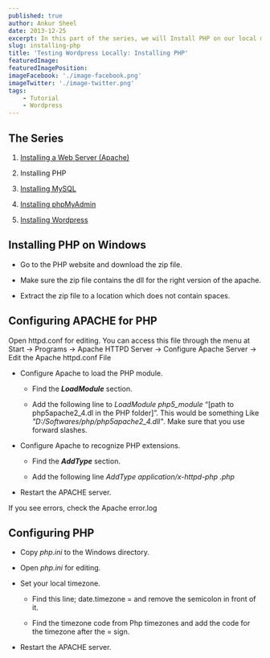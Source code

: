 ```yaml
---
published: true
author: Ankur Sheel
date: 2013-12-25
excerpt: In this part of the series, we will Install PHP on our local machine.
slug: installing-php
title: 'Testing Wordpress Locally: Installing PHP'
featuredImage:
featuredImagePosition:
imageFacebook: './image-facebook.png'
imageTwitter: './image-twitter.png'
tags:
    - Tutorial
    - Wordpress
---
```


## The Series

1. [Installing a Web Server (Apache)](../installing-apache)

1. Installing PHP

1. [Installing MySQL](../installing-mysql)

1. [Installing phpMyAdmin](../installing-phpmyadmin)

1. [Installing Wordpress](../installing-wordpress)

## Installing PHP on Windows

-   Go to the PHP website and download the zip file.

-   Make sure the zip file contains the dll for the right version of the apache.

-   Extract the zip file to a location which does not contain spaces.

## Configuring APACHE for PHP

Open httpd.conf for editing. You can access this file through the menu at Start -> Programs -> Apache HTTPD Server ->
Configure Apache Server -> Edit the Apache httpd.conf File

-   Configure Apache to load the PHP module.

    -   Find the _**LoadModule**_ section.

    -   Add the following line to _LoadModule php5_module_ “[path to php5apache2_4.dl in the PHP folder]”. This would be
        something Like _"D:/Softwares/php/php5apache2_4.dll"_. Make sure that you use forward slashes.

-   Configure Apache to recognize PHP extensions.

    -   Find the _**AddType**_ section.

    -   Add the following line _AddType application/x-httpd-php .php_

-   Restart the APACHE server.

If you see errors, check the Apache error.log

## Configuring PHP

-   Copy _php.ini_ to the Windows directory.

-   Open _php.ini_ for editing.

-   Set your local timezone.

    -   Find this line; date.timezone = and remove the semicolon in front of it.

    -   Find the timezone code from Php timezones and add the code for the timezone after the = sign.

-   Restart the APACHE server.
